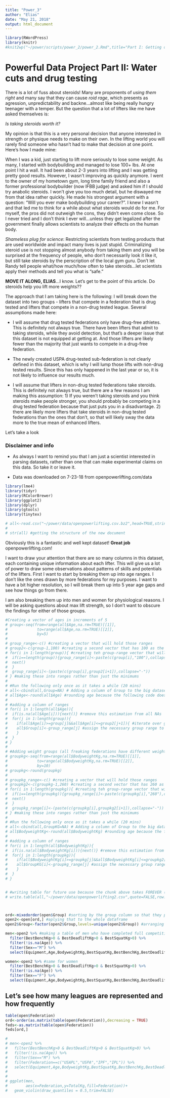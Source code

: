 ```yaml
---
title: "Power_3"
author: "Elias"
date: "May 21, 2018"
output: html_document
---
```

```r
library(RWordPress)
library(knitr)
#knit2wp("~/power/scripts/power_2/power_2.Rmd",title="Part I: Getting old? You can still lift!")
```
# __Powerful Data Project__ Part II: Water cuts and drug testing

There is a lot of fuss about steroids! Many are proponents of _using them right_ and many say that they can cause _roid rage_, which presents as agression, unpredictability and backne...almost like being really hungry teenager with a temper. But the question that a lot of lifters like me have asked themselves is:

_Is taking steroids worth it?_

My opinion is that this is a very personal decision that anyone interested in strength or physique needs to make on their own. In the lifting world you will rarely find someone who hasn't had to make that decision at one point. Here's how I made mine:

When I was a kid, just starting to lift more seriously to lose some weight. As many, I started with bodybuilding and managed to lose 100+ lbs. At one point I hit a wall. It had been about 2-3 years into lifting and I was getting pretty good results. However, I wasn't improving as quickly anymore. I went to the owner of my hometown gym, long time family friend and also a former professional bodybuilder (now IFBB judge) and asked him if I should try anabolic steroids. I won't give you too much detail, but he diswayed me from that idea rather quickly. He made his strongest argument with a question: "Will you ever make bodybuilding your career?". I knew I wasn't and that led me to think for a while about what steroids would do for me. For myself, the pros did not outweigh the cons, they didn't even come close. So I never tried and I don't think I ever will...unless they get legalized after the government finally allows scientists to analyze their effects on the human body.

_Shameless plug for science_: Restricting scientists from testing products that are used worldwide and impact many lives is just stupid. Criminalizing steroid use is not stopping almost anybody from taking them and you will be surprised at the frequency of people, who don't necessarily look it like it, but still take steroids by the perscription of the local gym guru. Don't let Randy tell people what/how much/how often to take steroids...let scientists apply their methods and tell you what is "safe."

__MOVE IT ALONG, ELIAS__...I know. Let's get to the point of this article. Do steroids help you lift more weights??

The approach that I am taking here is the following: I will break down the dataset into two groups - lifters that compete in a federation that is drug tested and lifters that compete in a non-drug tested league. Several assumptions made here:

  + I will assume that drug tested federations only have drug-free athletes. This is definitely not always true. There have been lifters that admit to taking steroids, while they avoid detection, but that's a deeper issue that this dataset is not equipped at getting at. And those lifters are likely fewer than the majority that just wants to compete in a drug-free federation.
  
  + The newly created USPA drug-tested sub-federation is not clearly defined in this dataset, which is why I will lump those lifts with non-drug tested results. Since this has only happened in the last year or so, it is not likely to influence our results much.
  
  + I will assume that lifters in non-drug tested federations take steroids. This is definitely not always true, but there are a few reasons I am making this assumption: 1) If you weren't taking steroids and you think steroids make people stronger, you should probably be competing in a drug tested federation because that just puts you in a disadvantage. 2) there are likely more lifters that take steroids in non-drug tested federations than the ones that don't, so that will likely sway the data more to the true mean of enhanced lifters.

Let's take a look

### Disclaimer and info

* As always I want to remind you that I am just a scientist interested in parsing datasets, rather than one that can make experimental claims on this data. So take it or leave it.

* Data was downloaded on 7-23-18 from openpowerlifting.com/data

```r
library(lme4)
library(tidyr)
library(RColorBrewer)
library(ggplot2)
library(dplyr)
library(gtools)
library(tinytex)

# all<-read.csv("~/power/data/openpowerlifting.csv.bz2",head=TRUE,stringsAsFactors = FALSE) #reading in a re-formatted and merged version of the two csv documents that come from the openpowerlifting database
# 
# str(all) #getting the structure of the new document

```

Obviously this is a fantastic and well kept dataset! __Great job__ openpowerlifting.com!

I want to draw your attention that there are so many columns in this dataset, each containing unique information about each lifter. This will give us a lot of power to draw some observations about patterns of skills and potentials of the lifters. First I want to start by breaking them up into age ranges. I don't like the ones drawn by more federations for my purposes. I want to have a bit higher resolution, so I will break them up into 5 year age gaps and see how things go from there.

I am also breaking them up into men and women for physiological reasons. I will be asking questions about max lift strength, so I don't want to obscure the findings for either of those groups.

```r
#Creating a vector of ages in increments of 5
# group<-seq(from=range(all$Age,na.rm=TRUE)[[1]],
#             to=range(all$Age,na.rm=TRUE)[[2]],
#             by=5)
# 
# group_range<-c() #creating a vector that will hold those ranges
# group2<-c(group-1,100) #creating a second vector that has 100 as the maximum of it
# for(i in 1:length(group)){ #creating teh group-range vector that will have info about a range, rather than a single digit
#  if(i==length(group)){group_range[i]<-paste(c(group[i],"100"),collapse="-")
#  next()
#  }
#  group_range[i]<-(paste(c(group[i],group2[i+1]),collapse="-"))
# } #making these into ranges rather than just the minimums
# 
# #Run the following only once as it takes a while (20 mins)
# all<-cbind(all,Group=NA) # Adding a column of Group to the big dataset
# all$Age<-round(all$Age) #rounding age because the following code doesn't deal well with .5's and they are stupid anyways
# 
# #adding a column of ranges
# for(i in 1:length(all$Age)){
#  if(is.na(all$Age[i])){next()} #remove this estimation from all NAs
#  for(j in 1:length(group)){
#    if(all$Age[i]>=group[j]&&all$Age[i]<=group2[j+1]){ #iterate over groups and find which group Age this falls into
#    all$Group[i]<-group_range[j] #assign the necessary group range to that age
#    }
#  }
# }
# 
# #Adding weight groups (all freaking federations have different weightclasses so it's easier to actually group myself)
# groupkg<-seq(from=range(all$BodyweightKg,na.rm=TRUE)[[1]],
#             to=range(all$BodyweightKg,na.rm=TRUE)[[2]],
#             by=10)
# groupkg<-round(groupkg)
# 
# groupkg_range<-c() #creating a vector that will hold those ranges
# groupkg2<-c(groupkg-1,260) #creating a second vector that has 260 as the maximum of it
# for(i in 1:length(groupkg)){ #creating teh group-range vector that will have info about a range, rather than a single digit
#  if(i==length(groupkg)){groupkg_range[i]<-paste(c(groupkg[i],"260"),collapse="-")
#  next()
#  }
#  groupkg_range[i]<-(paste(c(groupkg[i],groupkg2[i+1]),collapse="-"))
# } #making these into ranges rather than just the minimums
# 
# #Run the following only once as it takes a while (20 mins)
# all<-cbind(all,GroupKG=NA) # Adding a column of Group to the big dataset
# all$BodyweightKg<-round(all$BodyweightKg) #rounding age because the following code doesn't deal well with .5's and they are stupid anyways
# 
# #adding a column of ranges
# for(i in 1:length(all$BodyweightKg)){
#  if(is.na(all$BodyweightKg[i])){next()} #remove this estimation from all NAs
#  for(j in 1:length(groupkg)){
#    if(all$BodyweightKg[i]>=groupkg[j]&&all$BodyweightKg[i]<=groupkg2[j+1]){ #iterate over groups and find which group BW falls
#    all$GroupKG[i]<-groupkg_range[j] #assign the necessary group range to that age
#    }
#  }
# }


# #writing table for future use because the chunk above takes FOREVER (30 min-ish)
# write.table(all,"~/power/data/openpowerlifting2.csv",quote=FALSE,row.names = FALSE,sep=',')



ord<-mixedorder(open$Group) #sorting by the group column so that they plot by age
open2<-open[ord,] #aplying that to the whole dataframe
open2$Group<-factor(open2$Group,levels=unique(open2$Group)) #arranging the factors now.

men<-open2 %>% #making a table of men who have completed full competitions and have Age data
  filter(BestBenchKg>0 & BestDeadliftKg>0 & BestSquatKg>0) %>% 
  filter(!is.na(Age)) %>%
  filter(Sex=="M") %>% 
  select(Equipment,Age,BodyweightKg,BestSquatKg,BestBenchKg,BestDeadliftKg,TotalKg,Wilks,Group,WeightClassKg,Federation)

women<-open2 %>% #same for women
  filter(BestBenchKg>0 & BestDeadliftKg>0 & BestSquatKg>0) %>% 
  filter(!is.na(Age)) %>% 
  filter(Sex=="F") %>% 
  select(Equipment,Age,BodyweightKg,BestSquatKg,BestBenchKg,BestDeadliftKg,TotalKg,Wilks,Group,WeightClassKg,Federation)

```

## Let's see how many leagues are represented and how frequently

```r
table(open$Federation)
ord<-order(as.matrix(table(open$Federation)),decreasing = TRUE)
feds<-as.matrix(table(open$Federation))
feds[ord,]
```

```r
# 
# men<-open2 %>%
#   filter(BestBenchKg>0 & BestDeadliftKg>0 & BestSquatKg>0) %>% 
#   filter(!is.na(Age)) %>% 
#   filter(Sex=="M") %>% 
#   filter(Federation==c("USAPL","USPA","IPF","IPL")) %>% 
#   select(Equipment,Age,BodyweightKg,BestSquatKg,BestBenchKg,BestDeadliftKg,TotalKg,Wilks,Group,Federation)
#  
# 
# ggplot(men,
#        aes(x=Federation,y=TotalKg,fill=Federation))+
#   geom_violin(draw_quantiles = 0.5,trim=FALSE)
```